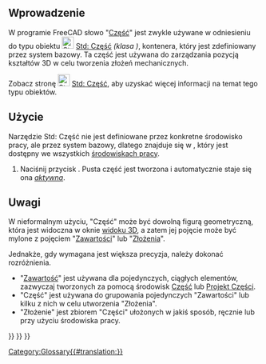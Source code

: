 <languages/>

==Wprowadzenie==

{{TOCright}}

W programie FreeCAD słowo "[[Part/pl|Część]]" jest zwykle używane w odniesieniu do typu obiektu [[File:Std_Part.svg|24px]] [[Std_Part/pl|Std: Część]] ''(klasa {{incode|App::Part}})'', kontenera, który jest zdefiniowany przez system bazowy. Ta część jest używana do zarządzania pozycją kształtów 3D w celu tworzenia złożeń mechanicznych.

Zobacz stronę [[File:Std_Part.svg|24px]] [[Std_Part/pl|Std: Część]], aby uzyskać więcej informacji na temat tego typu obiektów.

==Użycie==

Narzędzie Std: Część nie jest definiowane przez konkretne środowisko pracy, ale przez system bazowy, dlatego znajduje się w {{MenuCommand|pasku narzędzi struktury}}, który jest dostępny we wszystkich  [[Workbenches/pl|środowiskach pracy]].

# Naciśnij przycisk {{Button|[[File:Std_Part.svg|16px]] [[Std_Part/pl|Stwórz nową część]]}}. Pusta część jest tworzona i automatycznie staje się ona ''[[Std_Part/pl#Status_aktywno.C5.9Bci|aktywna]]''.

==Uwagi==

W nieformalnym użyciu, "Część" może być dowolną figurą geometryczną, która jest widoczna w oknie [[3D_view/pl|widoku 3D]], a zatem jej pojęcie może być mylone z pojęciem "[[Body/pl|Zawartości]]" lub "[[Assembly/pl|Złożenia]]".

Jednakże, gdy wymagana jest większa precyzja, należy dokonać rozróżnienia.
* "[[Body/pl|Zawartość]]" jest używana dla pojedynczych, ciągłych elementów, zazwyczaj tworzonych za pomocą środowisk [[Part_Workbench/pl|Część]] lub [[PartDesign_Workbench/pl|Projekt Części]].
* "Część" jest używana do grupowania pojedynczych "Zawartości" lub kilku z nich w celu utworzenia "Złożenia".
* "Złożenie" jest zbiorem "Części" ułożonych w jakiś sposób, ręcznie lub przy użyciu środowiska pracy.


{{Std Base navi{{#translation:}}}} 
{{Document objects navi{{#translation:}}}}
{{Userdocnavi{{#translation:}}}}
[[Category:Glossary{{#translation:}}]]